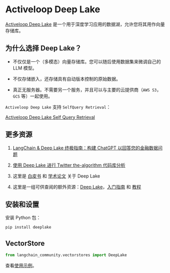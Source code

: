 # Activeloop Deep Lake

[Activeloop Deep Lake](https://docs.activeloop.ai/) 是一个用于深度学习应用的数据湖，允许您将其用作向量存储库。

## 为什么选择 Deep Lake？

- 不仅仅是一个（多模态）向量存储库。您可以随后使用数据集来微调自己的 LLM 模型。

- 不仅存储嵌入，还存储具有自动版本控制的原始数据。

- 真正无服务器。不需要另一个服务，并且可以与主要的云提供商（`AWS S3`，`GCS` 等）一起使用。

`Activeloop Deep Lake` 支持 `SelfQuery Retrieval`：

[Activeloop Deep Lake Self Query Retrieval](/docs/integrations/retrievers/self_query/activeloop_deeplake_self_query)

## 更多资源

1. [LangChain & Deep Lake 终极指南：构建 ChatGPT 以回答您的金融数据问题](https://www.activeloop.ai/resources/ultimate-guide-to-lang-chain-deep-lake-build-chat-gpt-to-answer-questions-on-your-financial-data/)

2. [使用 Deep Lake 进行 Twitter the-algorithm 代码库分析](https://github.com/langchain-ai/langchain/blob/master/cookbook/twitter-the-algorithm-analysis-deeplake.ipynb)

3. 这里是 [白皮书](https://www.deeplake.ai/whitepaper) 和 [学术论文](https://arxiv.org/pdf/2209.10785.pdf) 关于 Deep Lake

4. 这里是一组可供查阅的额外资源：[Deep Lake](https://github.com/activeloopai/deeplake)，[入门指南](https://docs.activeloop.ai/getting-started) 和 [教程](https://docs.activeloop.ai/hub-tutorials)

## 安装和设置

安装 Python 包：

```bash
pip install deeplake
```

## VectorStore

```python
from langchain_community.vectorstores import DeepLake
```

查看[使用示例](/docs/integrations/vectorstores/activeloop_deeplake)。